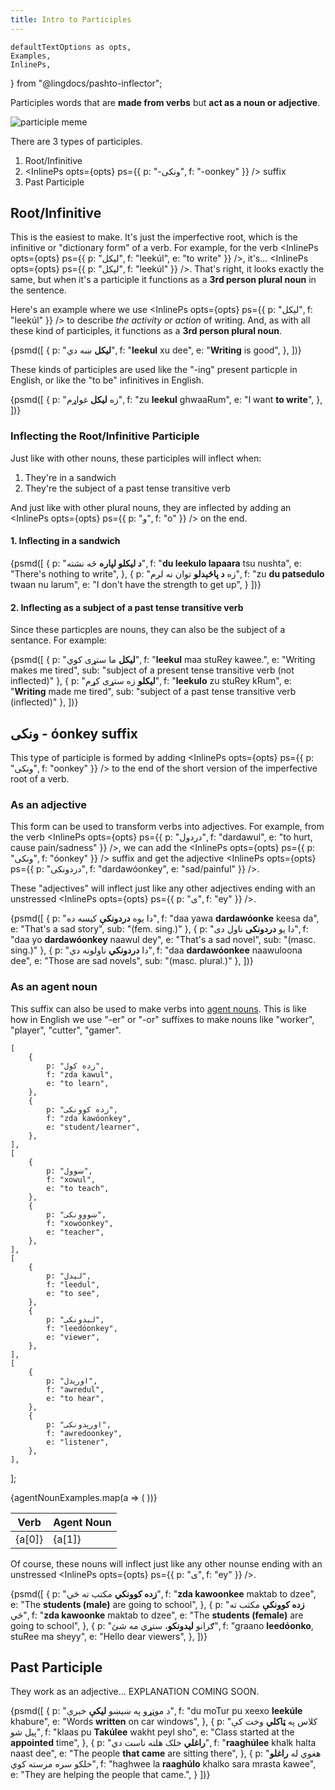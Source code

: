 ```yaml
---
title: Intro to Participles
---
```

    defaultTextOptions as opts,
    Examples,
    InlinePs,
} from "@lingdocs/pashto-inflector";

Participles words that are **made from verbs** but **act as a noun or adjective**.

<div className="text-center">
    <img className="img-fluid mb-4" src={participleMeme} alt="participle meme" style={{ margin: "0 auto" }} />
</div>

There are 3 types of participles.

1. Root/Infinitive  
2. <InlinePs opts={opts} ps={{ p: "-ونکی", f: "-oonkey" }} /> suffix   
3. Past Participle

## Root/Infinitive

This is the easiest to make. It's just the <Link to="/verbs/roots-and-stems/">imperfective root</Link>, which is the infinitive or "dictionary form" of a verb. For example, for the verb <InlinePs opts={opts} ps={{ p: "لیکل", f: "leekúl", e: "to write" }} />, it's... <InlinePs opts={opts} ps={{ p: "لیکل", f: "leekúl" }} />. That's right, it looks exactly the same, but when it's a participle it functions as a **3rd person plural noun** in the sentence.

Here's an example where we use <InlinePs opts={opts} ps={{ p: "لیکل", f: "leekúl" }} /> to describe *the activity or action* of writing. And, as with all these kind of participles, it functions as a **3rd person plural noun**.

<Examples opts={opts}>{psmd([
    {
        p: "**لیکل** ښه دي",
        f: "**leekul** xu dee",
        e: "**Writing** is good",
    },
])}</Examples>

These kinds of participles are used like the "-ing" present particple in English, or like the "to be" infinitives in English.

<Examples opts={opts}>{psmd([
    {
        p: "زه **لیکل** غواړم",
        f: "zu **leekul** ghwaaRum",
        e: "I want **to write**",
    },
])}</Examples>

### Inflecting the Root/Infinitive Participle

Just like with other nouns, these participles will <Link to="/inflection/inflection-intro/">inflect</Link> when:

1. They're in a <Link to="/sandwiches/sandwiches/">sandwich</Link>
2. They're the subject of a past tense transitive verb

And just like with other plural nouns, they are inflected by adding an <InlinePs opts={opts} ps={{ p: "و", f: "o" }} /> on the end.

#### 1. Inflecting in a sandwich

<Examples opts={opts}>{psmd([
    {
        p: "**د لیکلو لپاره** څه نشته",
        f: "**du leekulo lapaara** tsu nushta",
        e: "There's nothing to write",
    },
    {
        p: "زه **د پاڅېدلو** توان نه لرم",
        f: "zu **du patsedulo** twaan nu larum", 
        e: "I don't have the strength to get up",
    }
])}</Examples>

#### 2. Inflecting as a subject of a past tense transitive verb

Since these particples are nouns, they can also be the subject of a sentance. For example:

<Examples opts={opts}>{psmd([
    {
        p: "**لیکل** ما ستړی کوي",
        f: "**leekul** maa stuRey kawee.",
        e: "Writing makes me tired",
        sub: "subject of a present tense transitive verb (not inflected)"
    },
    {
        p: "**لیکلو** زه ستړی کړم",
        f: "**leekulo** zu stuRey kRum",
        e: "**Writing** made me tired",
        sub: "subject of a past tense transitive verb (inflected)"
    },
])}</Examples>

## ونکی - óonkey suffix

This type of participle is formed by adding <InlinePs opts={opts} ps={{ p: "ونکی", f: "oonkey" }} /> to the end of the short version of the <Link to="/verbs/roots-and-stems/">imperfective root</Link> of a verb.

### As an adjective

This form can be used to transform verbs into adjectives. For example, from the verb <InlinePs opts={opts} ps={{ p: "دردول", f: "dardawul", e: "to hurt, cause pain/sadness" }} />, we can add the <InlinePs opts={opts} ps={{ p: "ونکی", f: "óonkey" }} /> suffix and get the adjective <InlinePs opts={opts} ps={{ p: "دردونکی", f: "dardawóonkey", e: "sad/painful" }} />. 

These "adjectives" will <Link to="/inflection/inflection-patterns/#2-words-ending-in-an-unstressed-inlineps-optsopts-ps-p-ی-f-ey--">inflect just like any other adjectives ending with an unstressed <InlinePs opts={opts} ps={{ p: "ی", f: "ey" }} /></Link>.

<Examples opts={opts}>{psmd([
    {
        p: "دا یوه **دردونکې** کیسه ده",
        f: "daa yawa **dardawóonke** keesa da",
        e: "That's a sad story",
        sub: "(fem. sing.)"
    },
    {
        p: "دا یو **دردونکی** ناول دی",
        f: "daa yo **dardawóonkey** naawul dey",
        e: "That's a sad novel",
        sub: "(masc. sing.)"
    },
    {
        p: "دا **دردونکي** ناولونه دي",
        f: "daa **dardawóonkee** naawuloona dee",
        e: "Those are sad novels",
        sub: "(masc. plural.)"
    },
])}</Examples>

### As an agent noun

This suffix can also be used to make verbs into <a href="https://en.wikipedia.org/wiki/Agent_noun#:~:text=In%20linguistics%2C%20an%20agent%20noun,from%20the%20verb%20%22drive%22.">agent nouns</a>. This is like how in English we use "-er" or "-or" suffixes to make nouns like "worker", "player", "cutter", "gamer". 

    [
        {
            p: "زده کول",
            f: "zda kawul",
            e: "to learn",
        },
        {
            p: "زده کوونکی",
            f: "zda kawóonkey",
            e: "student/learner",
        },
    ],
    [
        {
            p: "ښوول",
            f: "xowul",
            e: "to teach",
        },
        {
            p: "ښووونکی",
            f: "xowóonkey",
            e: "teacher",
        },
    ],
    [
        {
            p: "لیدل",
            f: "leedul",
            e: "to see",
        },
        {
            p: "لیدونکی",
            f: "leedóonkey",
            e: "viewer",
        },
    ],
    [
        {
            p: "اورېدل",
            f: "awredul",
            e: "to hear",
        },
        {
            p: "اورېدونکی",
            f: "awredoonkey",
            e: "listener",
        },
    ],
];

<table className="table table-bordered my-3">
    <thead>
        <tr>
            <th scope="col">Verb</th>
            <th scope="col">Agent Noun</th>
        </tr>
    </thead>
    <tbody>
        {agentNounExamples.map(a => (
            <tr>
                <td>
                    <Examples opts={opts}>{a[0]}</Examples>
                </td>
                <td>
                    <Examples opts={opts}>{a[1]}</Examples>
                </td>
            </tr>
        ))}
    </tbody>
</table>

Of course, these nouns will <Link to="/inflection/inflection-patterns/#2-words-ending-in-an-unstressed-inlineps-optsopts-ps-p-ی-f-ey--">inflect just like any other nounse ending with an unstressed <InlinePs opts={opts} ps={{ p: "ی", f: "ey" }} /></Link>.

<Examples opts={opts}>{psmd([
    {
        p: "**زده کوونکي** مکتب ته ځي",
        f: "**zda kawoonkee** maktab to dzee",
        e: "The **students (male)** are going to school",
    },
    {
        p: "**زده کوونکې** مکتب ته ځي",
        f: "**zda kawoonke** maktab to dzee",
        e: "The **students (female)** are going to school",
    },
    {
        p: "ګرانو **لیدونکو**، ستړي مه شئ",
        f: "graano **leedóonko**, stuRee ma sheyy",
        e: "Hello dear viewers",
    },
])}</Examples>

## Past Participle

<!-- These are formed by adding a <InlinePs opts={opts} ps={{ p: "ونکی", f: "oonkey" }} /> to the end of the <Link to="/verbs/roots-and-stems/">imperfective root</Link> of a verb. -->

They work as an adjective... EXPLANATION COMING SOON.

<Examples opts={opts}>{psmd([
    {
        p: "د موټړو په ښیښو **لیکې** خبرې",
        f: "du moTur pu xeexo **leekúle** khabure",
        e: "Words **written** on car windows",
    },
    {
        p: "کلاس په **ټاکلي** وخت کې پیل شو",
        f: "klaas pu **Takúlee** wakht peyl sho",
        e: "Class started at the **appointed** time",
    },
    {
        p: "**راغلي** خلک هلته ناست دي",
        f: "**raaghúlee** khalk halta naast dee",
        e: "The people **that came** are sitting there",
    },
    {
        p: "هغوي له **راغلو** خلکو سره مرسته کوي",
        f: "haghwee la **raaghúlo** khalko sara mrasta kawee",
        e: "They are helping the people that came.",
    }
])}</Examples>